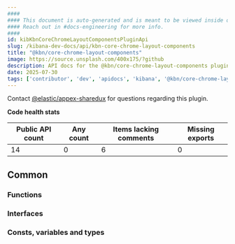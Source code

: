 ```yaml
---
####
#### This document is auto-generated and is meant to be viewed inside our experimental, new docs system.
#### Reach out in #docs-engineering for more info.
####
id: kibKbnCoreChromeLayoutComponentsPluginApi
slug: /kibana-dev-docs/api/kbn-core-chrome-layout-components
title: "@kbn/core-chrome-layout-components"
image: https://source.unsplash.com/400x175/?github
description: API docs for the @kbn/core-chrome-layout-components plugin
date: 2025-07-30
tags: ['contributor', 'dev', 'apidocs', 'kibana', '@kbn/core-chrome-layout-components']
---
```




Contact [@elastic/appex-sharedux](https://github.com/orgs/elastic/teams/appex-sharedux) for questions regarding this plugin.

**Code health stats**

| Public API count  | Any count | Items lacking comments | Missing exports |
|-------------------|-----------|------------------------|-----------------|
| 14 | 0 | 6 | 0 |

## Common

### Functions
<DocDefinitionList data={kbnCoreChromeLayoutComponentsObj.common.functions}/>

### Interfaces
<DocDefinitionList data={kbnCoreChromeLayoutComponentsObj.common.interfaces}/>

### Consts, variables and types
<DocDefinitionList data={kbnCoreChromeLayoutComponentsObj.common.misc}/>

